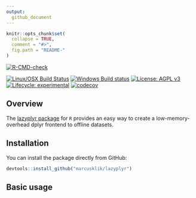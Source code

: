 ```yaml
---
output:
  github_document
---
```


<!-- README.md is generated from README.Rmd. Please edit that file -->

```r
knitr::opts_chunk$set(
  collapse = TRUE,
  comment = "#>",
  fig.path = "README-"
)
```

<!-- <img src="logo.png" align="right" /> -->

<!-- badges: start -->
[![R-CMD-check](https://github.com/MarcusKlik/lazyplyr/workflows/R-CMD-check/badge.svg)](https://github.com/MarcusKlik/lazyplyr/actions)
<!-- badges: end -->

[![Linux/OSX Build Status](https://travis-ci.org/marcusklik/lazyplyr.svg?branch=develop)](https://travis-ci.org/marcusklik/lazyplyr)
[![Windows Build status](https://ci.appveyor.com/api/projects/status/bfm7amtkyjvc2rk9?svg=true)](https://ci.appveyor.com/project/marcusklik/lazyplyr)
[![License: AGPL v3](https://img.shields.io/badge/License-AGPL%20v3-blue.svg)](https://www.gnu.org/licenses/agpl-3.0)
[![Lifecycle: experimental](https://img.shields.io/badge/lifecycle-experimental-blue.svg)](https://www.tidyverse.org/lifecycle/#experimental)
[![codecov](https://codecov.io/gh/marcusklik/lazyplyr/branch/develop/graph/badge.svg)](https://codecov.io/gh/marcusklik/lazyplyr)


## Overview

The [lazyplyr package](https://github.com/marcusklik/lazyplyr) for `R` provides an easy way to create a low-memory-overhead dplyr frontend to offline datasets.

## Installation

You can install the package directly from GitHub:

```r
devtools::install_github("marcusklik/lazyplyr")
```

## Basic usage

